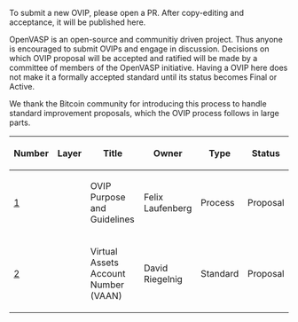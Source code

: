 To submit a new OVIP, please open a PR. After copy-editing and acceptance, it will be published here.

OpenVASP is an open-source and communitiy driven project. Thus anyone is encouraged to submit OVIPs and engage in discussion. Decisions on which OVIP proposal will be accepted and ratified will be made by a committee of members of the OpenVASP initiative.
Having a OVIP here does not make it a formally accepted standard until its status becomes Final or Active.

We thank the Bitcoin community for introducing this process to handle standard improvement proposals, which the OVIP process follows in large parts.

{| class="wikitable sortable" style="width: auto; text-align: center; font-size: smaller; table-layout: fixed;"
!Number
!Layer
!Title
!Owner
!Type
!Status
|- style="background-color: #ffcfcf"
| [[ovip-0001.mediawiki|1]]
|
| OVIP Purpose and Guidelines
| Felix Laufenberg
| Process
| Proposal
|-
| [[OVIP-0002.md|2]]
|
| Virtual Assets Account Number (VAAN)
| David Riegelnig
| Standard
| Proposal
|}

<!-- IMPORTANT!  See the instructions at the top of this page, do NOT JUST add OVIPs here! -->
